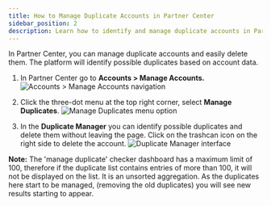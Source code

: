 ```yaml
---
title: How to Manage Duplicate Accounts in Partner Center
sidebar_position: 2
description: Learn how to identify and manage duplicate accounts in Partner Center.
---
```


In Partner Center, you can manage duplicate accounts and easily delete them. The platform will identify possible duplicates based on account data.

1. In Partner Center go to **Accounts > Manage Accounts.**
   ![Accounts > Manage Accounts navigation](/img/accounts/manage-duplicate-accounts/manage_accounts_navigation.jpg)

2. Click the three-dot menu at the top right corner, select **Manage Duplicates**.
   ![Manage Duplicates menu option](/img/accounts/manage-duplicate-accounts/manage_duplicates_menu.jpg)

3. In the **Duplicate Manager** you can identify possible duplicates and delete them without leaving the page. Click on the trashcan icon on the right side to delete the account.
   ![Duplicate Manager interface](/img/accounts/manage-duplicate-accounts/duplicate_manager_interface.jpg)

**Note:** The 'manage duplicate' checker dashboard has a maximum limit of 100, therefore if the duplicate list contains entries of more than 100, it will not be displayed on the list. It is an unsorted aggregation. As the duplicates here start to be managed, (removing the old duplicates) you will see new results starting to appear.